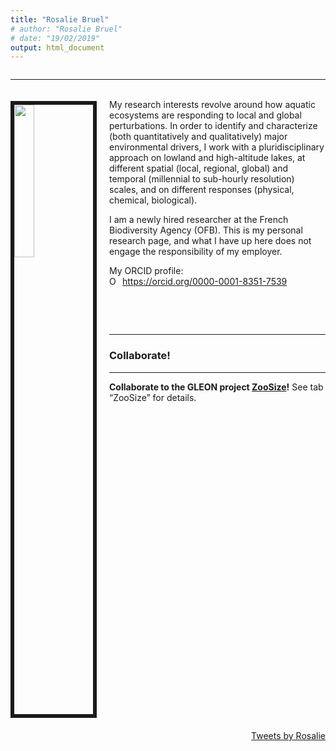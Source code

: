 ```yaml
---
title: "Rosalie Bruel"
# author: "Rosalie Bruel"
# date: "19/02/2019"
output: html_document
---
```


<!-- Global site tag (gtag.js) - Google Analytics -->
<script async src="https://www.googletagmanager.com/gtag/js?id=UA-134870808-1"></script>
<script>
  window.dataLayer = window.dataLayer || [];
  function gtag(){dataLayer.push(arguments);}
  gtag('js', new Date());

  gtag('config', 'UA-134870808-1');
</script>

<style>
.no-column{
  float: left;
  width: 100%;
  text-align: left; 
}
.column-left{
  float: left;
  width: 50%;
  text-align: left;
}
.column-center{
  display: inline-block;
  width: 10%;
  text-align: left;
}
.column-right{
  float: right;
  width: 40%;
  text-align: right;
}
.row-top{

}
.row-bottom{

}

<!-- Have the title display in the tab name, but not on the html page  -->
.title{
display: none;
}
</style>



<div class="no-column">
______ 

<img src="images/RB.jpg" style="width:25%; border:6px solid; margin-right: 20px; margin-bottom: 20px; margin-top: 20px" align="left">

<!-- My research initially focused on how heavily anthropogenised ecosystems respond to climatic perturbations. I have worked on lowland and high-altitude lakes at different temporal scales (millennial to sub-hourly resolution) on different responses (physical, chemical, biological). Currently, I am developing a food web model for Lake Champlain. The objective is to quantify how changes in food web structure affect the system functioning. Specific questions include spatial and temporal aspects: (1) Does the heterogeneity of Lake Champlain promote various equilibria? (2) Does the spatiality reflect several thresholds in environmental parameters? (3) What changes in environmental conditions allowed the natural recruitment of lake trout to start in the 2010s after decades of no recruits? (4) How might possible changes in fish stocking policies  impact the Lake Champlain food web? -->

<br>
My research interests revolve around how aquatic ecosystems are responding to local and global perturbations. 
In order to identify and characterize (both quantitatively and qualitatively) major environmental drivers, I work with a pluridisciplinary approach on lowland and high-altitude lakes, at different spatial (local, regional, global) and temporal (millennial to sub-hourly resolution) scales, and on different responses (physical, chemical, biological).


I am a newly hired researcher at the French Biodiversity Agency (OFB). This is my personal research page, and what I have up here does not engage the responsibility of my employer.   


<!-- I graduated from the University of Grenoble (France) in 2018 with a PhD in Ecology (supervisor: <a href="http://wp.unil.ch/lakes/marie-elodie-perga/" target="_blank">Dr. Marie-Elodie Perga</a>). I then worked as a Postdoctoral Associate at the University of Vermont (UVM, VT, USA), with <a href="https://www.uvm.edu/rsenr/profiles/ellen_marsden" target="_blank">Dr. Ellen Marsden</a> and <a href="http://stockwelllaboratory.com" target="_blank">Dr. Jason Stockwell</a>. I am currently a postdoc at the IEES-Paris (CNRS, Sorbonne Université, Paris, France), working with <a href="https://iees-paris.ufr918.upmc.fr/index.php?page=fiche&id=84" target="_blank">Elisa Thebault</a>, <a href="https://iees-paris.ufr918.upmc.fr/index.php?page=fiche&id=34" target="_blank">Gérard Lacroix</a>, <a href="https://www.minesparis.psl.eu/Services/Annuaire/sophie-guillon" target="_blank">Sophie Guillon</a> and  <a href="https://cesco.mnhn.fr/fr/annuaire/colin-fontaine-6053" target="_blank">Colin Fontaine</a> on lake ecosystem stability to heatwaves.
-->



<!-- My full CV is available <a href="files/CV_Rosalie_Bruel.pdf" target="_blank">here</a>.--> 

My ORCID profile: <div itemscope itemtype="https://schema.org/Person"><a itemprop="sameAs" content="https://orcid.org/0000-0001-8351-7539" href="https://orcid.org/0000-0001-8351-7539" target="orcid.widget" rel="me noopener noreferrer" style="vertical-align:top;"><img src="https://orcid.org/sites/default/files/images/orcid_16x16.png" style="width:1em;margin-right:.5em;" alt="ORCID iD icon">https://orcid.org/0000-0001-8351-7539</a></div>






<br/>

<br/>


***
### Collaborate!
*** 
<b>Collaborate to the GLEON project <a href="https://gleon.org/research/projects/zoosize-crustacean-zooplankton-community-size-distributions-across-worldwide-set" target="_blank"> ZooSize</a>!</b>  See tab "ZooSize" for details.
<br/>

</div>

<div class="column-center">
</div>

<div class="column-right">
<a class="twitter-timeline" href="https://twitter.com/RosalieBruel">Tweets by Rosalie</a> <script async src="https://platform.twitter.com/widgets.js" charset="utf-8"></script>
</div>



\n
\n



<!-- I graduated from the University of Grenoble (France) in 2018 with a PhD in Ecology (supervisor: <a href="http://wp.unil.ch/lakes/marie-elodie-perga/" target="_blank">Dr. Marie-Elodie Perga</a>). I am currently a Postdoctoral Associate at the University of Vermont (UVM, VT, USA), working with <a href="https://www.uvm.edu/rsenr/profiles/ellen_marsden" target="_blank">Dr. Ellen Marsden</a> and <a href="http://stockwelllaboratory.com" target="_blank">Dr. Jason Stockwell</a>. In my current position at UVM, I am working on two projects. The first project's objectives are to understand how the emergence of invasive fish species and stocking decisions are impacting the food web of Lake Champlain. I am using Ecopath to build a food web model and test different scenarios to inform the lake fisheries. We found that different basins of Lake Champlain, despite being connected, show different level of vulnerability to species invasion, notably due to the differences in oxythermal habitat and resource subsidies. The second project is a contribution to the international group <a href="https://www.geisha-stormblitz.fr/" target="_blank">GEISHA Storm-blitz"</a>, whose objectives are to better characterize the impacts of storms on the physical habitat of lakes and phytoplankton assemblages. I am investigating how the average phytoplankton traits changes across different types of lakes (more or less stormy). 
-->